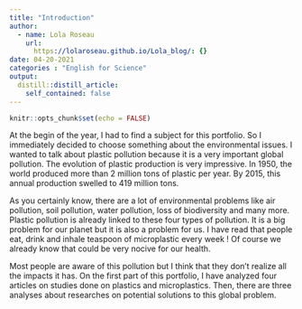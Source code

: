 ```yaml
---
title: "Introduction"
author:
  - name: Lola Roseau
    url:
      https://lolaroseau.github.io/Lola_blog/: {}
date: 04-20-2021
categories : "English for Science"
output:
  distill::distill_article:
    self_contained: false
---
```


```r
knitr::opts_chunk$set(echo = FALSE)
```

At the begin of the year, I had to find a subject for this portfolio. So I immediately decided to choose something about the environmental issues. I wanted to talk about plastic pollution because it is a very important global pollution. The evolution of plastic production is very impressive. In 1950, the world produced more than 2 million tons of plastic per year. By 2015, this annual production swelled to 419 million tons.

As you certainly know, there are a lot of environmental problems like air pollution, soil pollution, water pollution, loss of biodiversity and many more. Plastic pollution is already linked to these four types of pollution. It is a big problem for our planet but it is also a problem for us. I have read that people eat, drink and inhale teaspoon of microplastic every week ! Of course we already know that could be very nocive for our health. 

Most people are aware of this pollution but I think that they don't realize all the impacts it has. On the first part of this portfolio, I have analyzed four articles on studies done on plastics and microplastics. Then, there are three analyses about researches on potential solutions to this global problem.

